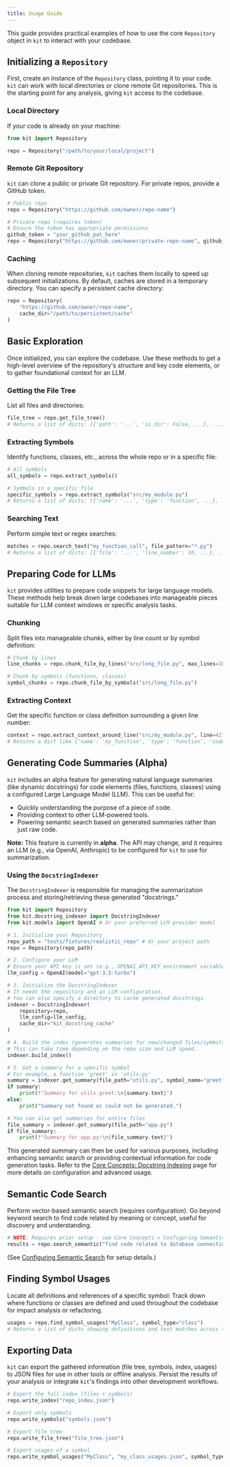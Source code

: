```yaml
---
title: Usage Guide
---
```


This guide provides practical examples of how to use the core `Repository` object in `kit` to interact with your codebase.

## Initializing a `Repository`

First, create an instance of the `Repository` class, pointing it to your code. `kit` can work with local directories or clone remote Git repositories.
This is the starting point for any analysis, giving `kit` access to the codebase.

### Local Directory

If your code is already on your machine:

```python
from kit import Repository

repo = Repository("/path/to/your/local/project")
```

### Remote Git Repository

`kit` can clone a public or private Git repository. For private repos, provide a GitHub token.

```python
# Public repo
repo = Repository("https://github.com/owner/repo-name")

# Private repo (requires token)
# Ensure the token has appropriate permissions
github_token = "your_github_pat_here"
repo = Repository("https://github.com/owner/private-repo-name", github_token=github_token)
```

### Caching

When cloning remote repositories, `kit` caches them locally to speed up subsequent initializations. By default, caches are stored in a temporary directory. You can specify a persistent cache directory:

```python
repo = Repository(
    "https://github.com/owner/repo-name",
    cache_dir="/path/to/persistent/cache"
)
```

## Basic Exploration

Once initialized, you can explore the codebase.
Use these methods to get a high-level overview of the repository's structure and key code elements, or to gather foundational context for an LLM.

### Getting the File Tree

List all files and directories:

```python
file_tree = repo.get_file_tree()
# Returns a list of dicts: [{'path': '...', 'is_dir': False, ...}, ...]
```

### Extracting Symbols

Identify functions, classes, etc., across the whole repo or in a specific file:

```python
# All symbols
all_symbols = repo.extract_symbols()

# Symbols in a specific file
specific_symbols = repo.extract_symbols("src/my_module.py")
# Returns a list of dicts: [{'name': '...', 'type': 'function', ...}, ...]
```

### Searching Text

Perform simple text or regex searches:

```python
matches = repo.search_text("my_function_call", file_pattern="*.py")
# Returns a list of dicts: [{'file': '...', 'line_number': 10, ...}, ...]
```

## Preparing Code for LLMs

`kit` provides utilities to prepare code snippets for large language models.
These methods help break down large codebases into manageable pieces suitable for LLM context windows or specific analysis tasks.

### Chunking

Split files into manageable chunks, either by line count or by symbol definition:

```python
# Chunk by lines
line_chunks = repo.chunk_file_by_lines("src/long_file.py", max_lines=100)

# Chunk by symbols (functions, classes)
symbol_chunks = repo.chunk_file_by_symbols("src/long_file.py")
```

### Extracting Context

Get the specific function or class definition surrounding a given line number:

```python
context = repo.extract_context_around_line("src/my_module.py", line=42)
# Returns a dict like {'name': 'my_function', 'type': 'function', 'code': 'def my_function(...): ...'}
```

## Generating Code Summaries (Alpha)

`kit` includes an alpha feature for generating natural language summaries (like dynamic docstrings) for code elements (files, functions, classes) using a configured Large Language Model (LLM). This can be useful for:

*   Quickly understanding the purpose of a piece of code.
*   Providing context to other LLM-powered tools.
*   Powering semantic search based on generated summaries rather than just raw code.

**Note:** This feature is currently in **alpha**. The API may change, and it requires an LLM (e.g., via OpenAI, Anthropic) to be configured for `kit` to use for summarization.

### Using the `DocstringIndexer`

The `DocstringIndexer` is responsible for managing the summarization process and storing/retrieving these generated "docstrings."

```python
from kit import Repository
from kit.docstring_indexer import DocstringIndexer
from kit.models import OpenAI # Or your preferred LLM provider model

# 1. Initialize your Repository
repo_path = "tests/fixtures/realistic_repo" # Or your project path
repo = Repository(repo_path)

# 2. Configure your LLM
# Ensure your API key is set (e.g., OPENAI_API_KEY environment variable)
llm_config = OpenAI(model="gpt-3.5-turbo")

# 3. Initialize the DocstringIndexer
# It needs the repository and an LLM configuration.
# You can also specify a directory to cache generated docstrings.
indexer = DocstringIndexer(
    repository=repo,
    llm_config=llm_config,
    cache_dir="kit_docstring_cache"
)

# 4. Build the index (generates summaries for new/changed files/symbols)
# This can take time depending on the repo size and LLM speed.
indexer.build_index()

# 5. Get a summary for a specific symbol
# For example, a function 'greet' in 'utils.py'
summary = indexer.get_summary(file_path="utils.py", symbol_name="greet")
if summary:
    print(f"Summary for utils.greet:\n{summary.text}")
else:
    print("Summary not found or could not be generated.")

# You can also get summaries for entire files
file_summary = indexer.get_summary(file_path="app.py")
if file_summary:
    print(f"Summary for app.py:\n{file_summary.text}")

```

This generated summary can then be used for various purposes, including enhancing semantic search or providing contextual information for code generation tasks. Refer to the [Core Concepts: Docstring Indexing](/core-concepts/docstring-indexing) page for more details on configuration and advanced usage.

## Semantic Code Search

Perform vector-based semantic search (requires configuration).
Go beyond keyword search to find code related by meaning or concept, useful for discovery and understanding.

```python
# NOTE: Requires prior setup - see Core Concepts > Configuring Semantic Search
results = repo.search_semantic("find code related to database connections", top_k=3)
```

(See [Configuring Semantic Search](/core-concepts/configuring-semantic-search) for setup details.)

## Finding Symbol Usages

Locate all definitions and references of a specific symbol:
Track down where functions or classes are defined and used throughout the codebase for impact analysis or refactoring.

```python
usages = repo.find_symbol_usages("MyClass", symbol_type="class")
# Returns a list of dicts showing definitions and text matches across the repo.
```

## Exporting Data

`kit` can export the gathered information (file tree, symbols, index, usages) to JSON files for use in other tools or offline analysis.
Persist the results of your analysis or integrate `kit`'s findings into other development workflows.

```python
# Export the full index (files + symbols)
repo.write_index("repo_index.json")

# Export only symbols
repo.write_symbols("symbols.json")

# Export file tree
repo.write_file_tree("file_tree.json")

# Export usages of a symbol
repo.write_symbol_usages("MyClass", "my_class_usages.json", symbol_type="class")

```
